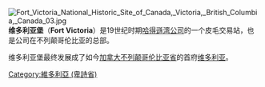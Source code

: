 [[File:Fort_Victoria_National_Historic_Site_of_Canada,_Victoria,_British_Columbia,_Canada_03.jpg|thumb]]
'''维多利亚堡'''（'''Fort Victoria'''）是19世纪时期[[哈得遜湾公司|哈得遜湾公司]]的一个皮毛交易站，也是公司在不列颠哥伦比亚的总部。

维多利亚堡最终发展成了如今[[加拿大|加拿大]][[不列颠哥伦比亚省|不列颠哥伦比亚省]]的首府[[维多利亚_(不列颠哥伦比亚省)|维多利亚]]。

{{Canada-stub}}

[[Category:維多利亞_(卑詩省)|Category:維多利亞 (卑詩省)]]